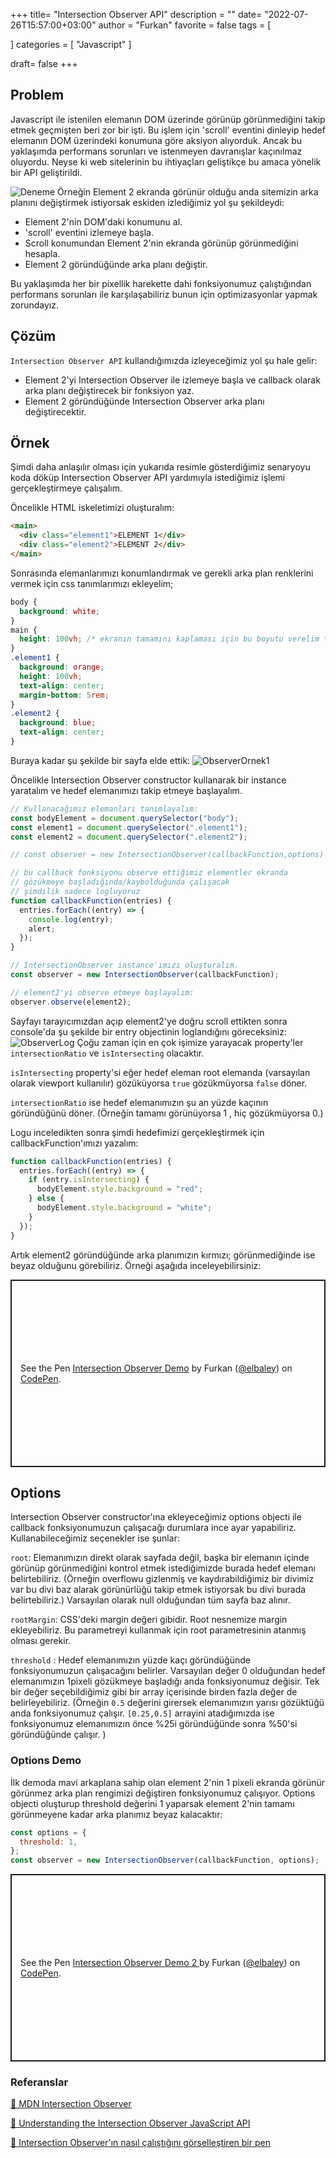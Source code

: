 +++
title= "Intersection Observer API"
description = ""
date= "2022-07-26T15:57:00+03:00"
author = "Furkan"
favorite = false
tags = [

]
categories = [
"Javascript"
]

draft= false
+++

## Problem

Javascript ile istenilen elemanın DOM üzerinde görünüp görünmediğini takip etmek geçmişten beri zor bir işti. Bu işlem için 'scroll' eventini dinleyip hedef elemanın DOM üzerindeki konumuna göre aksiyon alıyorduk. Ancak bu yaklaşımda performans sorunları ve istenmeyen davranışlar kaçınılmaz oluyordu. Neyse ki web sitelerinin bu ihtiyaçları geliştikçe bu amaca yönelik bir API geliştirildi.

![Deneme](/images/observer-ornek.webp)
Örneğin Element 2 ekranda görünür olduğu anda sitemizin arka planını değiştirmek istiyorsak eskiden izlediğimiz yol şu şekildeydi:

- Element 2'nin DOM'daki konumunu al.
- 'scroll' eventini izlemeye başla.
- Scroll konumundan Element 2'nin ekranda görünüp görünmediğini hesapla.
- Element 2 göründüğünde arka planı değiştir.

Bu yaklaşımda her bir pixellik harekette dahi fonksiyonumuz çalıştığından performans sorunları ile karşılaşabiliriz bunun için optimizasyonlar yapmak zorundayız.

## Çözüm

`Intersection Observer API` kullandığımızda izleyeceğimiz yol şu hale gelir:

- Element 2'yi Intersection Observer ile izlemeye başla ve callback olarak arka planı değiştirecek bir fonksiyon yaz.
- Element 2 göründüğünde Intersection Observer arka planı değiştirecektir.

## Örnek

Şimdi daha anlaşılır olması için yukarıda resimle gösterdiğimiz senaryoyu koda döküp Intersection Observer API yardımıyla istediğimiz işlemi gerçekleştirmeye çalışalım.

Öncelikle HTML iskeletimizi oluşturalım:

```html
<main>
  <div class="element1">ELEMENT 1</div>
  <div class="element2">ELEMENT 2</div>
</main>
```

Sonrasında elemanlarımızı konumlandırmak ve gerekli arka plan renklerini vermek için css tanımlarımızı ekleyelim;

```css
body {
  background: white;
}
main {
  height: 100vh; /* ekranın tamamını kaplaması için bu boyutu verelim */
}
.element1 {
  background: orange;
  height: 100vh;
  text-align: center;
  margin-bottom: 5rem;
}
.element2 {
  background: blue;
  text-align: center;
}
```

Buraya kadar şu şekilde bir sayfa elde ettik:
![ObserverOrnek1](/images/observer-ornek-1.gif)

Öncelikle Intersection Observer constructor kullanarak bir instance yaratalım ve hedef elemanımızı takip etmeye başlayalım.

```js
// Kullanacağımız elemanları tanımlayalım:
const bodyElement = document.querySelector("body");
const element1 = document.querySelector(".element1");
const element2 = document.querySelector(".element2");

// const observer = new IntersectionObserver(callbackFunction,options) (options parametresi özel ayarlar belirtebileceğimiz bir objedir, opsiyoneldir)

// bu callback fonksiyonu observe ettiğimiz elementler ekranda
// gözükmeye başladığında/kaybolduğunda çalışacak
// şimdilik sadece logluyoruz
function callbackFunction(entries) {
  entries.forEach((entry) => {
    console.log(entry);
    alert;
  });
}

// IntersectionObserver instance'ımızı oluşturalım.
const observer = new IntersectionObserver(callbackFunction);

// element2'yi observe etmeye başlayalım:
observer.observe(element2);
```

Sayfayı tarayıcımızdan açıp element2'ye doğru scroll ettikten sonra console'da şu şekilde bir entry objectinin loglandığını göreceksiniz:
![ObserverLog](/images/observer-console.webp)
Çoğu zaman için en çok işimize yarayacak property'ler `intersectionRatio` ve `isIntersecting` olacaktır.

`isIntersecting` property'si eğer hedef eleman root elemanda (varsayılan olarak viewport kullanılır) gözüküyorsa `true` gözükmüyorsa `false` döner.

`intersectionRatio` ise hedef elemanımızın şu an yüzde kaçının göründüğünü döner. (Örneğin tamamı görünüyorsa 1 , hiç gözükmüyorsa 0.)

Logu inceledikten sonra şimdi hedefimizi gerçekleştirmek için callbackFunction'ımızı yazalım:

```js
function callbackFunction(entries) {
  entries.forEach((entry) => {
    if (entry.isIntersecting) {
      bodyElement.style.background = "red";
    } else {
      bodyElement.style.background = "white";
    }
  });
}
```

Artık element2 göründüğünde arka planımızın kırmızı; görünmediğinde ise beyaz olduğunu görebiliriz.
Örneği aşağıda inceleyebilirsiniz:

<p class="codepen" data-height="300" data-default-tab="html,result" data-slug-hash="poLPbgb" data-user="elbaley" style="height: 300px; box-sizing: border-box; display: flex; align-items: center; justify-content: center; border: 2px solid; margin: 1em 0; padding: 1em;">
  <span>See the Pen <a href="https://codepen.io/elbaley/pen/poLPbgb">
  Intersection Observer Demo</a> by Furkan (<a href="https://codepen.io/elbaley">@elbaley</a>)
  on <a href="https://codepen.io">CodePen</a>.</span>
</p>
<script async src="https://cpwebassets.codepen.io/assets/embed/ei.js"></script>

## Options

Intersection Observer constructor'ına ekleyeceğimiz options objecti ile callback fonksiyonumuzun çalışacağı durumlara ince ayar yapabiliriz. Kullanabileceğimiz seçenekler ise şunlar:

`root`: Elemanımızın direkt olarak sayfada değil, başka bir elemanın içinde görünüp görünmediğini kontrol etmek istediğimizde burada hedef elemanı belirtebiliriz. (Örneğin overflowu gizlenmiş ve kaydırabildiğimiz bir divimiz var bu divi baz alarak görünürlüğü takip etmek istiyorsak bu divi burada belirtebiliriz.) Varsayılan olarak null olduğundan tüm sayfa baz alınır.

`rootMargin`: CSS'deki margin değeri gibidir. Root nesnemize margin ekleyebiliriz. Bu parametreyi kullanmak için root parametresinin atanmış olması gerekir.

`threshold` : Hedef elemanımızın yüzde kaçı göründüğünde fonksiyonumuzun çalışacağını belirler. Varsayılan değer 0 olduğundan hedef elemanımızın 1pixeli gözükmeye başladığı anda fonksiyonumuz değisir. Tek bir değer seçebildiğimiz gibi bir array içerisinde birden fazla değer de belirleyebiliriz. (Örneğin `0.5` değerini girersek elemanımızın yarısı gözüktüğü anda fonksiyonumuz çalışır. `[0.25,0.5]` arrayini atadığımızda ise fonksiyonumuz elemanımızın önce %25i göründüğünde sonra %50'si göründüğünde çalışır. )

### Options Demo

İlk demoda mavi arkaplana sahip olan element 2'nin 1 pixeli ekranda görünür görünmez arka plan rengimizi değiştiren fonksiyonumuz çalışıyor. Options objecti oluşturup threshold değerini 1 yaparsak element 2'nin tamamı görünmeyene kadar arka planımız beyaz kalacaktır:

```js
const options = {
  threshold: 1,
};
const observer = new IntersectionObserver(callbackFunction, options);
```

<p class="codepen" data-height="300" data-default-tab="html,result" data-slug-hash="abYLqJM" data-user="elbaley" style="height: 300px; box-sizing: border-box; display: flex; align-items: center; justify-content: center; border: 2px solid; margin: 1em 0; padding: 1em;">
  <span>See the Pen <a href="https://codepen.io/elbaley/pen/abYLqJM">
  Intersection Observer Demo 2 </a> by Furkan (<a href="https://codepen.io/elbaley">@elbaley</a>)
  on <a href="https://codepen.io">CodePen</a>.</span>
</p>
<script async src="https://cpwebassets.codepen.io/assets/embed/ei.js"></script>

### Referanslar

[🔗 MDN Intersection Observer](https://developer.mozilla.org/en-US/docs/Web/API/Intersection_Observer_API)

[🔗 Understanding the Intersection Observer JavaScript API](https://medium.com/whatfix-techblog/understanding-the-intersection-observer-javascript-api-78661000c1f1)

[🔗 Intersection Observer'ın nasıl çalıştığını görselleştiren bir pen](https://codepen.io/michellebarker/pen/xxwLpRG?editors=1010)
